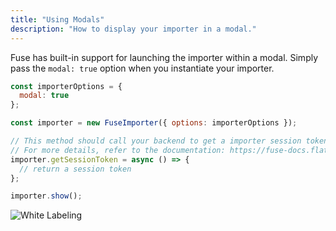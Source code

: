 ```yaml
---
title: "Using Modals"
description: "How to display your importer in a modal."
---
```


Fuse has built-in support for launching the importer within a modal. Simply pass the `modal: true` option when you instantiate your importer.

```javascript
const importerOptions = {
  modal: true 
};

const importer = new FuseImporter({ options: importerOptions });

// This method should call your backend to get a importer session token
// For more details, refer to the documentation: https://fuse-docs.flatirons.com/getting-started/embedding#launching-an-importer
importer.getSessionToken = async () => {
  // return a session token
};

importer.show();
```

![White Labeling](../images/modal.png)
